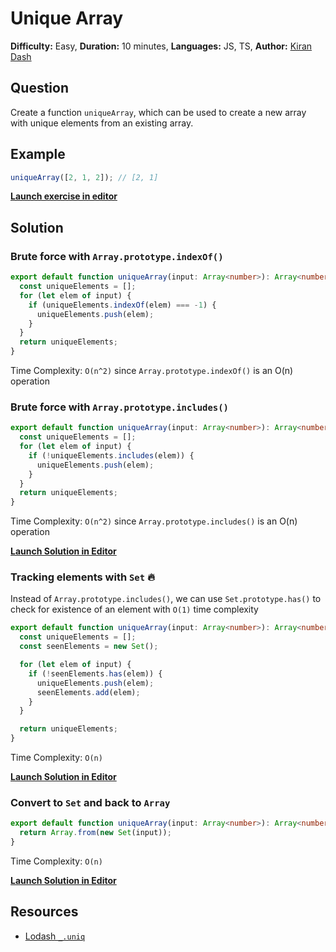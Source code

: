 # Unique Array

**Difficulty:** Easy, **Duration:** 10 minutes, **Languages:** JS, TS, **Author:** [Kiran Dash](https://github.com/kirandash)

## Question

Create a function `uniqueArray`, which can be used to create a new array with unique elements from an existing array.

## Example

```ts filename="example.ts" copy
uniqueArray([2, 1, 2]); // [2, 1]
```

[**Launch exercise in editor**](https://stackblitz.com/edit/unique-array-exercise)

## Solution

### Brute force with `Array.prototype.indexOf()`

```ts filename="solution.ts" copy
export default function uniqueArray(input: Array<number>): Array<number> {
  const uniqueElements = [];
  for (let elem of input) {
    if (uniqueElements.indexOf(elem) === -1) {
      uniqueElements.push(elem);
    }
  }
  return uniqueElements;
}
```

Time Complexity: `O(n^2)` since `Array.prototype.indexOf()` is an O(n) operation

### Brute force with `Array.prototype.includes()`

```ts filename="solution.ts" copy
export default function uniqueArray(input: Array<number>): Array<number> {
  const uniqueElements = [];
  for (let elem of input) {
    if (!uniqueElements.includes(elem)) {
      uniqueElements.push(elem);
    }
  }
  return uniqueElements;
}
```

Time Complexity: `O(n^2)` since `Array.prototype.includes()` is an O(n) operation

[**Launch Solution in Editor**](https://stackblitz.com/edit/unique-array-array-includes)

### Tracking elements with `Set` 🔥

Instead of `Array.prototype.includes()`, we can use `Set.prototype.has()` to check for existence of an element with `O(1)` time complexity

```ts filename="solution.ts" copy
export default function uniqueArray(input: Array<number>): Array<number> {
  const uniqueElements = [];
  const seenElements = new Set();

  for (let elem of input) {
    if (!seenElements.has(elem)) {
      uniqueElements.push(elem);
      seenElements.add(elem);
    }
  }

  return uniqueElements;
}
```

Time Complexity: `O(n)`

[**Launch Solution in Editor**](https://stackblitz.com/edit/unique-array-solution)

### Convert to `Set` and back to `Array`

```ts filename="solution.ts" copy
export default function uniqueArray(input: Array<number>): Array<number> {
  return Array.from(new Set(input));
}
```

Time Complexity: `O(n)`

[**Launch Solution in Editor**](https://stackblitz.com/edit/unique-array-one-liner-solution)

## Resources

- [Lodash `_.uniq`](https://lodash.com/docs/4.17.15#uniq)
